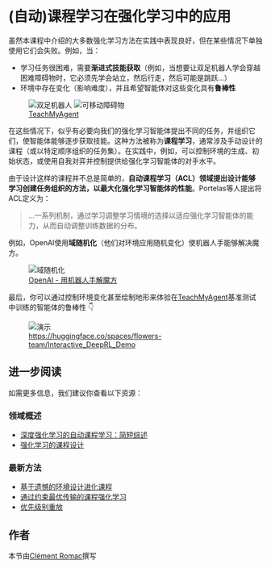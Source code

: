 # (自动)课程学习在强化学习中的应用

虽然本课程中介绍的大多数强化学习方法在实践中表现良好，但在某些情况下单独使用它们会失败。例如，当：

- 学习任务很困难，需要**渐进式技能获取**（例如，当想要让双足机器人学会穿越困难障碍物时，它必须先学会站立，然后行走，然后可能是跳跃...）
- 环境中存在变化（影响难度），并且希望智能体对这些变化具有**鲁棒性**

<figure>
<img src="https://huggingface.co/datasets/huggingface-deep-rl-course/course-images/resolve/main/en/unit9/bipedal.gif" alt="双足机器人"/>
<img src="https://huggingface.co/datasets/huggingface-deep-rl-course/course-images/resolve/main/en/unit9/movable_creepers.gif" alt="可移动障碍物"/>
<figcaption> <a href="https://developmentalsystems.org/TeachMyAgent/">TeachMyAgent</a> </figcaption>
</figure>

在这些情况下，似乎有必要向我们的强化学习智能体提出不同的任务，并组织它们，使智能体能够逐步获取技能。这种方法被称为**课程学习**，通常涉及手动设计的课程（或以特定顺序组织的任务集）。在实践中，例如，可以控制环境的生成、初始状态，或使用自我对弈并控制提供给强化学习智能体的对手水平。

由于设计这样的课程并不总是简单的，**自动课程学习（ACL）领域提出设计能够学习创建任务组织的方法，以最大化强化学习智能体的性能**。Portelas等人提出将ACL定义为：

> ...一系列机制，通过学习调整学习情境的选择以适应强化学习智能体的能力，从而自动调整训练数据的分布。
>

例如，OpenAI使用**域随机化**（他们对环境应用随机变化）使机器人手能够解决魔方。

<figure>
<img src="https://huggingface.co/datasets/huggingface-deep-rl-course/course-images/resolve/main/en/unit9/dr.jpg" alt="域随机化"/>
<figcaption> <a href="https://openai.com/blog/solving-rubiks-cube/">OpenAI - 用机器人手解魔方</a></figcaption>
</figure>

最后，你可以通过控制环境变化甚至绘制地形来体验在<a href="https://huggingface.co/spaces/flowers-team/Interactive_DeepRL_Demo">TeachMyAgent</a>基准测试中训练的智能体的鲁棒性 👇

<figure>
<img src="https://huggingface.co/datasets/huggingface-deep-rl-course/course-images/resolve/main/en/unit9/demo.png" alt="演示"/>
<figcaption> <a href="https://huggingface.co/spaces/flowers-team/Interactive_DeepRL_Demo">https://huggingface.co/spaces/flowers-team/Interactive_DeepRL_Demo</a></figcaption>
</figure>


## 进一步阅读

如需更多信息，我们建议你查看以下资源：

### 领域概述

- [深度强化学习的自动课程学习：简短综述](https://arxiv.org/pdf/2003.04664.pdf)
- [强化学习的课程设计](https://lilianweng.github.io/posts/2020-01-29-curriculum-rl/)

### 最新方法

- [基于遗憾的环境设计进化课程](https://arxiv.org/abs/2203.01302)
- [通过约束最优传输的课程强化学习](https://proceedings.mlr.press/v162/klink22a.html)
- [优先级别重放](https://arxiv.org/abs/2010.03934)

## 作者

本节由<a href="https://twitter.com/ClementRomac">Clément Romac</a>撰写
